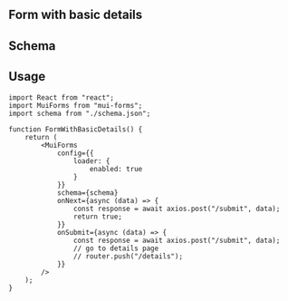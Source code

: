 ## Form with basic details


<FormWithBasicDetails />

## Schema

<SchemaViewer value={schema} />

## Usage

```tsx
import React from "react";
import MuiForms from "mui-forms";
import schema from "./schema.json";

function FormWithBasicDetails() {
    return (
        <MuiForms
            config={{
                loader: {
                    enabled: true
                }
            }}
            schema={schema}
            onNext={async (data) => {
                const response = await axios.post("/submit", data);
                return true;
            }}
            onSubmit={async (data) => {
                const response = await axios.post("/submit", data);
                // go to details page
                // router.push("/details");
            }} 
        />
    );
}
```

